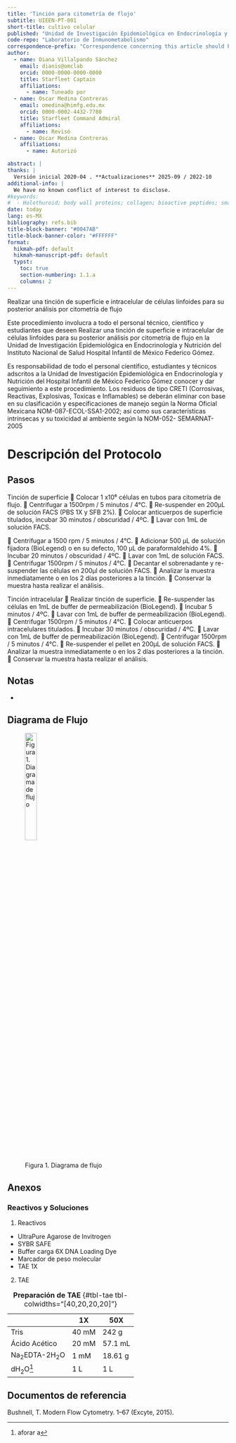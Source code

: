 ```yaml
---
title: 'Tinción para citometría de flujo'
subtitle: UIEEN-PT-001
short-title: cultivo celular
published: "Unidad de Investigación Epidemiológica en Endocrinología y Nutrición"
code-repo: "Laboratorio de Inmunometabolismo"
correspondence-prefix: "Correspondence concerning this article should be addressed to"
author:
  - name: Diana Villalpando Sánchez
    email: dianis@omclab
    orcid: 0000-0000-0000-0000
    title: Starfleet Captain
    affiliations: 
      - name: Tuneado por
  - name: Oscar Medina Contreras
    email: omedina@himfg.edu.mx
    orcid: 0000-0002-4432-7780
    title: Starfleet Command Admiral
    affiliations: 
      - name: Revisó
  - name: Oscar Medina Contreras
    affiliations: 
      - name: Autorizó

abstract: |
thanks: |
  Versión inicial 2020-04 . **Actualizaciones** 2025-09 / 2022-10
additional-info: |
  We have no known conflict of interest to disclose.
#keywords:
#  - Holothuroid; body wall proteins; collagen; bioactive peptides; small molecular weight peptides; wound healing *in vitro*
date: today
lang: es-MX
bibliography: refs.bib
title-block-banner: "#0047AB"
title-block-banner-color: "#FFFFFF"
format:
  hikmah-pdf: default
  hikmah-manuscript-pdf: default
  typst:
    toc: true
    section-numbering: 1.1.a
    columns: 2
---
```


::: {.callout-note title="Propósito"}
Realizar una tinción de superficie e intracelular de células linfoides para su posterior análisis por citometría de flujo
:::

::: {.callout-note title="Alcance"}
Este procedimiento involucra a todo el personal técnico, científico y estudiantes que deseen Realizar una tinción de superficie e intracelular de células linfoides para su posterior análisis por citometría de flujo en la Unidad de Investigación Epidemiológica en Endocrinología y Nutrición del Instituto Nacional de Salud Hospital Infantil de México Federico Gómez.
:::

::: {.callout-note title="Políticas de operación, normas y lineamientos"}
Es responsabilidad de todo el personal científico, estudiantes y técnicos
adscritos a la Unidad de Investigación Epidemiológica en Endocrinología
y Nutrición del Hospital Infantil de México Federico Gómez conocer y dar
seguimiento a este procedimiento. Los residuos de tipo CRETI
(Corrosivas, Reactivas, Explosivas, Toxicas e Inflamables) se deberán
eliminar con base en su clasificación y especificaciones de manejo según
la Norma Oficial Mexicana NOM-087-ECOL-SSA1-2002; así como sus
características intrínsecas y su toxicidad al ambiente según la NOM-052-
SEMARNAT-2005
:::

\newpage

# Descripción del Protocolo

::: callout-note
## Pasos

Tinción de superficie
	Colocar 1 x10⁶ células en tubos para citometría de flujo. 
	Centrifugar a 1500rpm / 5 minutos / 4°C. 
	Re-suspender en 200µL de solución FACS (PBS 1X y SFB 2%).
	Colocar anticuerpos de superficie titulados, incubar 30 minutos / obscuridad / 4ºC. 
	Lavar con 1mL de solución FACS.
 

	Centrifugar a 1500 rpm / 5 minutos / 4°C.
	Adicionar 500 µL de solución fijadora (BioLegend) o en su defecto, 100 µL de paraformaldehído 4%. 
	Incubar 20 minutos / obscuridad / 4ºC.
	Lavar con 1mL de solución FACS.
	Centrifugar 1500rpm / 5 minutos / 4°C.
	Decantar el sobrenadante y re-suspender las células en 200µl de solución FACS.
	Analizar la muestra inmediatamente o en los 2 días posteriores a la tinción. 
	Conservar la muestra hasta realizar el análisis.

Tinción intracelular
	Realizar tinción de superficie.
	Re-suspender las células en 1mL de buffer de permeabilización (BioLegend). 
	Incubar 5 minutos / 4ºC.
	Lavar con 1mL de buffer de permeabilización (BioLegend). 
	Centrifugar 1500rpm / 5 minutos / 4°C.
	Colocar anticuerpos intracelulares titulados. 
	Incubar 30 minutos / obscuridad / 4ºC. 
	Lavar con 1mL de buffer de permeabilización (BioLegend). 
	Centrifugar 1500rpm / 5 minutos / 4°C.
	Re-suspender el pellet en 200µL de solución FACS. 
	Analizar la muestra inmediatamente o en los 2 días posteriores a la tinción. 
	Conservar la muestra hasta realizar el análisis.

:::

::: {.callout-caution collapse="true"}
## Notas

- 
:::

## Diagrama de Flujo

![Figura 1. Diagrama de flujo](notebooks/images/facs.png){width="25%"}

\newpage

## Anexos

### Reactivos y Soluciones

(@) Reactivos
- UltraPure Agarose de Invitrogen
- SYBR SAFE
- Buffer carga 6X DNA Loading Dye
- Marcador de peso molecular
- TAE 1X

(@) TAE

||1X	|50X
-|-|-
Tris|	40 mM	|242 g
Ácido Acético|	20 mM|	57.1 mL
Na~2~EDTA-2H~2~O	|1 mM	|18.61 g
dH~2~O^[aforar a]	|	1 L|1 L

: **Preparación de TAE** {#tbl-tae tbl-colwidths="[40,20,20,20]"}

## Documentos de referencia

Bushnell, T. Modern Flow Cytometry. 1–67 (Excyte, 2015).